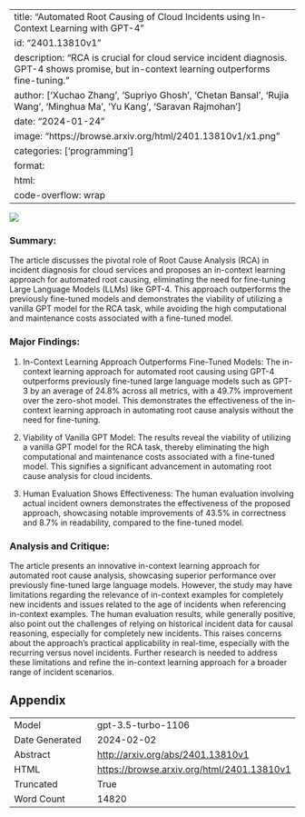 
---
title: "Automated Root Causing of Cloud Incidents using In-Context Learning with GPT-4"
id: "2401.13810v1"
description: "RCA is crucial for cloud service incident diagnosis. GPT-4 shows promise, but in-context learning outperforms fine-tuning."
author: ['Xuchao Zhang', 'Supriyo Ghosh', 'Chetan Bansal', 'Rujia Wang', 'Minghua Ma', 'Yu Kang', 'Saravan Rajmohan']
date: "2024-01-24"
image: "https://browse.arxiv.org/html/2401.13810v1/x1.png"
categories: ['programming']
format:
  html:
    code-overflow: wrap
---

![](https://browse.arxiv.org/html/2401.13810v1/x1.png)

### Summary:
The article discusses the pivotal role of Root Cause Analysis (RCA) in incident diagnosis for cloud services and proposes an in-context learning approach for automated root causing, eliminating the need for fine-tuning Large Language Models (LLMs) like GPT-4. This approach outperforms the previously fine-tuned models and demonstrates the viability of utilizing a vanilla GPT model for the RCA task, while avoiding the high computational and maintenance costs associated with a fine-tuned model.

### Major Findings:
1. In-Context Learning Approach Outperforms Fine-Tuned Models: The in-context learning approach for automated root causing using GPT-4 outperforms previously fine-tuned large language models such as GPT-3 by an average of 24.8% across all metrics, with a 49.7% improvement over the zero-shot model. This demonstrates the effectiveness of the in-context learning approach in automating root cause analysis without the need for fine-tuning.
   
2. Viability of Vanilla GPT Model: The results reveal the viability of utilizing a vanilla GPT model for the RCA task, thereby eliminating the high computational and maintenance costs associated with a fine-tuned model. This signifies a significant advancement in automating root cause analysis for cloud incidents.

3. Human Evaluation Shows Effectiveness: The human evaluation involving actual incident owners demonstrates the effectiveness of the proposed approach, showcasing notable improvements of 43.5% in correctness and 8.7% in readability, compared to the fine-tuned model.

### Analysis and Critique:
The article presents an innovative in-context learning approach for automated root cause analysis, showcasing superior performance over previously fine-tuned large language models. However, the study may have limitations regarding the relevance of in-context examples for completely new incidents and issues related to the age of incidents when referencing in-context examples. The human evaluation results, while generally positive, also point out the challenges of relying on historical incident data for causal reasoning, especially for completely new incidents. This raises concerns about the approach's practical applicability in real-time, especially with the recurring versus novel incidents. Further research is needed to address these limitations and refine the in-context learning approach for a broader range of incident scenarios.

## Appendix

|          |          |
|----------|----------|
| Model     | gpt-3.5-turbo-1106       |
| Date Generated     | 2024-02-02       |
| Abstract | [http://arxiv.org/abs/2401.13810v1](http://arxiv.org/abs/2401.13810v1)        |
| HTML     | [https://browse.arxiv.org/html/2401.13810v1](https://browse.arxiv.org/html/2401.13810v1)       |
| Truncated       | True       |
| Word Count       | 14820       |